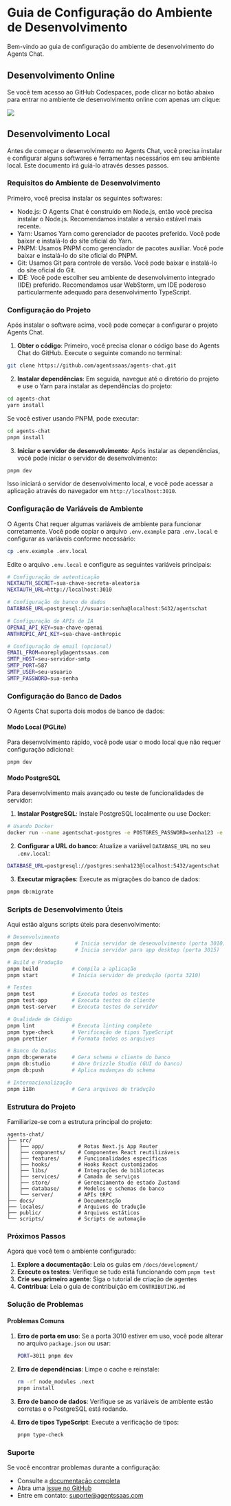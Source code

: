 # Guia de Configuração do Ambiente de Desenvolvimento

Bem-vindo ao guia de configuração do ambiente de desenvolvimento do Agents Chat.

## Desenvolvimento Online

Se você tem acesso ao GitHub Codespaces, pode clicar no botão abaixo para entrar no ambiente de desenvolvimento online com apenas um clique:

[![][codespaces-shield]][codespaces-link]

## Desenvolvimento Local

Antes de começar o desenvolvimento no Agents Chat, você precisa instalar e configurar alguns softwares e ferramentas necessários em seu ambiente local. Este documento irá guiá-lo através desses passos.

### Requisitos do Ambiente de Desenvolvimento

Primeiro, você precisa instalar os seguintes softwares:

- Node.js: O Agents Chat é construído em Node.js, então você precisa instalar o Node.js. Recomendamos instalar a versão estável mais recente.
- Yarn: Usamos Yarn como gerenciador de pacotes preferido. Você pode baixar e instalá-lo do site oficial do Yarn.
- PNPM: Usamos PNPM como gerenciador de pacotes auxiliar. Você pode baixar e instalá-lo do site oficial do PNPM.
- Git: Usamos Git para controle de versão. Você pode baixar e instalá-lo do site oficial do Git.
- IDE: Você pode escolher seu ambiente de desenvolvimento integrado (IDE) preferido. Recomendamos usar WebStorm, um IDE poderoso particularmente adequado para desenvolvimento TypeScript.

### Configuração do Projeto

Após instalar o software acima, você pode começar a configurar o projeto Agents Chat.

1. **Obter o código**: Primeiro, você precisa clonar o código base do Agents Chat do GitHub. Execute o seguinte comando no terminal:

```bash
git clone https://github.com/agentssaas/agents-chat.git
```

2. **Instalar dependências**: Em seguida, navegue até o diretório do projeto e use o Yarn para instalar as dependências do projeto:

```bash
cd agents-chat
yarn install
```

Se você estiver usando PNPM, pode executar:

```bash
cd agents-chat
pnpm install
```

3. **Iniciar o servidor de desenvolvimento**: Após instalar as dependências, você pode iniciar o servidor de desenvolvimento:

```bash
pnpm dev
```

Isso iniciará o servidor de desenvolvimento local, e você pode acessar a aplicação através do navegador em `http://localhost:3010`.

### Configuração de Variáveis de Ambiente

O Agents Chat requer algumas variáveis de ambiente para funcionar corretamente. Você pode copiar o arquivo `.env.example` para `.env.local` e configurar as variáveis conforme necessário:

```bash
cp .env.example .env.local
```

Edite o arquivo `.env.local` e configure as seguintes variáveis principais:

```bash
# Configuração de autenticação
NEXTAUTH_SECRET=sua-chave-secreta-aleatoria
NEXTAUTH_URL=http://localhost:3010

# Configuração do banco de dados
DATABASE_URL=postgresql://usuario:senha@localhost:5432/agentschat

# Configuração de APIs de IA
OPENAI_API_KEY=sua-chave-openai
ANTHROPIC_API_KEY=sua-chave-anthropic

# Configuração de email (opcional)
EMAIL_FROM=noreply@agentssaas.com
SMTP_HOST=seu-servidor-smtp
SMTP_PORT=587
SMTP_USER=seu-usuario
SMTP_PASSWORD=sua-senha
```

### Configuração do Banco de Dados

O Agents Chat suporta dois modos de banco de dados:

#### Modo Local (PGLite)
Para desenvolvimento rápido, você pode usar o modo local que não requer configuração adicional:

```bash
pnpm dev
```

#### Modo PostgreSQL
Para desenvolvimento mais avançado ou teste de funcionalidades de servidor:

1. **Instalar PostgreSQL**: Instale PostgreSQL localmente ou use Docker:

```bash
# Usando Docker
docker run --name agentschat-postgres -e POSTGRES_PASSWORD=senha123 -e POSTGRES_DB=agentschat -p 5432:5432 -d postgres:15
```

2. **Configurar a URL do banco**: Atualize a variável `DATABASE_URL` no seu `.env.local`:

```bash
DATABASE_URL=postgresql://postgres:senha123@localhost:5432/agentschat
```

3. **Executar migrações**: Execute as migrações do banco de dados:

```bash
pnpm db:migrate
```

### Scripts de Desenvolvimento Úteis

Aqui estão alguns scripts úteis para desenvolvimento:

```bash
# Desenvolvimento
pnpm dev              # Inicia servidor de desenvolvimento (porta 3010)
pnpm dev:desktop      # Inicia servidor para app desktop (porta 3015)

# Build e Produção
pnpm build           # Compila a aplicação
pnpm start           # Inicia servidor de produção (porta 3210)

# Testes
pnpm test            # Executa todos os testes
pnpm test-app        # Executa testes do cliente
pnpm test-server     # Executa testes do servidor

# Qualidade de Código
pnpm lint            # Executa linting completo
pnpm type-check      # Verificação de tipos TypeScript
pnpm prettier        # Formata todos os arquivos

# Banco de Dados
pnpm db:generate     # Gera schema e cliente do banco
pnpm db:studio       # Abre Drizzle Studio (GUI do banco)
pnpm db:push         # Aplica mudanças do schema

# Internacionalização
pnpm i18n            # Gera arquivos de tradução
```

### Estrutura do Projeto

Familiarize-se com a estrutura principal do projeto:

```
agents-chat/
├── src/
│   ├── app/           # Rotas Next.js App Router
│   ├── components/    # Componentes React reutilizáveis
│   ├── features/      # Funcionalidades específicas
│   ├── hooks/         # Hooks React customizados
│   ├── libs/          # Integrações de bibliotecas
│   ├── services/      # Camada de serviços
│   ├── store/         # Gerenciamento de estado Zustand
│   ├── database/      # Modelos e schemas do banco
│   └── server/        # APIs tRPC
├── docs/              # Documentação
├── locales/           # Arquivos de tradução
├── public/            # Arquivos estáticos
└── scripts/           # Scripts de automação
```

### Próximos Passos

Agora que você tem o ambiente configurado:

1. **Explore a documentação**: Leia os guias em `/docs/development/`
2. **Execute os testes**: Verifique se tudo está funcionando com `pnpm test`
3. **Crie seu primeiro agente**: Siga o tutorial de criação de agentes
4. **Contribua**: Leia o guia de contribuição em `CONTRIBUTING.md`

### Solução de Problemas

#### Problemas Comuns

1. **Erro de porta em uso**: Se a porta 3010 estiver em uso, você pode alterar no arquivo `package.json` ou usar:
   ```bash
   PORT=3011 pnpm dev
   ```

2. **Erro de dependências**: Limpe o cache e reinstale:
   ```bash
   rm -rf node_modules .next
   pnpm install
   ```

3. **Erro de banco de dados**: Verifique se as variáveis de ambiente estão corretas e o PostgreSQL está rodando.

4. **Erro de tipos TypeScript**: Execute a verificação de tipos:
   ```bash
   pnpm type-check
   ```

### Suporte

Se você encontrar problemas durante a configuração:

- Consulte a [documentação completa](/docs/)
- Abra uma [issue no GitHub](https://github.com/agentssaas/agents-chat/issues)
- Entre em contato: suporte@agentssaas.com

[codespaces-shield]: https://github.com/codespaces/badge.svg
[codespaces-link]: https://codespaces.new/agentssaas/agents-chat